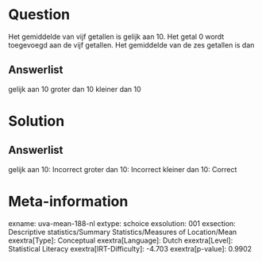 Question
========

Het gemiddelde van vijf getallen is gelijk aan 10. Het getal 0 wordt
toegevoegd aan de vijf getallen. Het gemiddelde van de zes getallen is
dan

Answerlist
----------

gelijk aan 10
groter dan 10
kleiner dan 10

Solution
========

Answerlist
----------

gelijk aan 10: Incorrect
groter dan 10: Incorrect
kleiner dan 10: Correct

Meta-information
================
exname: uva-mean-188-nl
extype: schoice
exsolution: 001
exsection: Descriptive statistics/Summary Statistics/Measures of Location/Mean
exextra[Type]: Conceptual
exextra[Language]: Dutch
exextra[Level]: Statistical Literacy
exextra[IRT-Difficulty]: -4.703
exextra[p-value]: 0.9902
